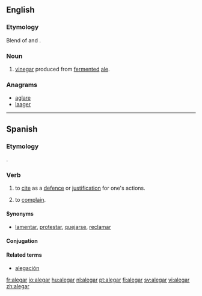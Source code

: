 ==English==

===Etymology===
Blend of {{term|ale|lang=en}} and {{term|vinegar|vine'''gar'''|lang=en}}.

===Noun===
{{en-noun|-}}

# [[vinegar]] produced from [[ferment]]ed [[ale]].

===Anagrams===
* [[aglare#English|aglare]]
* [[laager#English|laager]]

----

==Spanish==

===Etymology===
{{etyl|la|es}} {{term|allegare|lang=la}}.

===Verb===
{{es-verb|aleg|ar|pret=alegué}}

# {{transitive|lang=es}} to [[cite]] as a [[defence]] or [[justification]] for one's actions.
# {{intransitive|lang=es}} to [[complain]].

====Synonyms====
* {{sense|to complain}} [[lamentar]], [[protestar]], [[quejar|quejarse]], [[reclamar]]

====Conjugation====
{{es-conj-gar|ale}}

====Related terms====
* [[alegación]]

[[fr:alegar]]
[[io:alegar]]
[[hu:alegar]]
[[nl:alegar]]
[[pt:alegar]]
[[fi:alegar]]
[[sv:alegar]]
[[vi:alegar]]
[[zh:alegar]]